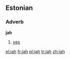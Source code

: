 {{see|Jah}}
==Estonian==
===Adverb===
'''jah'''

# [[yes]]

[[el:jah]]
[[fr:jah]]
[[pl:jah]]
[[tr:jah]]
[[zh:jah]]